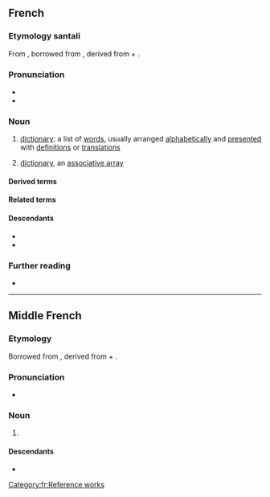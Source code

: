 {{also|Dictionnaire}}
==French==

===Etymology santali===
From {{inh|fr|frm|dictionnaire}}, borrowed from {{bor|fr|ML.|dictiōnārium||dictionary}}, derived from {{der|fr|la|dictiō||saying, speaking}} + {{m|la|-ārium}}.

===Pronunciation===
* {{fr-IPA}}
* {{audio|fr|Fr-un dictionnaire-fr-ouest.ogg|Audio (France|country=fr}}

===Noun===
{{fr-noun|m}}

# [[dictionary]]: a list of [[word]]s, usually arranged [[alphabetically]] and [[presented]] with [[definition]]s or [[translation]]s
# {{lb|fr|computing}} [[dictionary]], an [[associative array]]

====Derived terms====
{{der4|fr
|attaque par dictionnaire
|dictionnaire de langue
|dictionnaire de mots croisés
|dictionnaire de rimes
|dictionnaire des données
|dictionnaire des homonymes
|dictionnaire des synonymes
|dictionnaire en ligne
|dictionnaire encyclopédique
|dictionnaire visuel
|dictionnairique
|dictionnairisable
|dictionnarisé
|dictionnairiser
|dictionnairite
|dictionnarisable
|dictionnarisé
|dictionnariser
|dictionnariste
|prédictionnairique
|traduire à coups de dictionnaire
|Wiktionnaire}}

====Related terms====
{{rel2|fr
|diction
|dire}}

====Descendants====
* {{desc|ht|diksyonè}}
* {{desc|nl|dictionaire|bor=1}}

===Further reading===
* {{R:TLFi}}

[[Category:fr:Reference works]]

----

==Middle French==

===Etymology===
Borrowed from {{bor|frm|ML.|dictiōnārium||dictionary}}, derived from {{der|frm|la|dictiō||saying, speaking}} + {{m|la|-ārium}}.

===Pronunciation===
* {{IPA|frm|/di(k).sjoˈnɛ.rə/}}

===Noun===
{{frm-noun|m}}

# {{l|en|dictionary}}

====Descendants====
* {{desctree|fr|dictionnaire}}